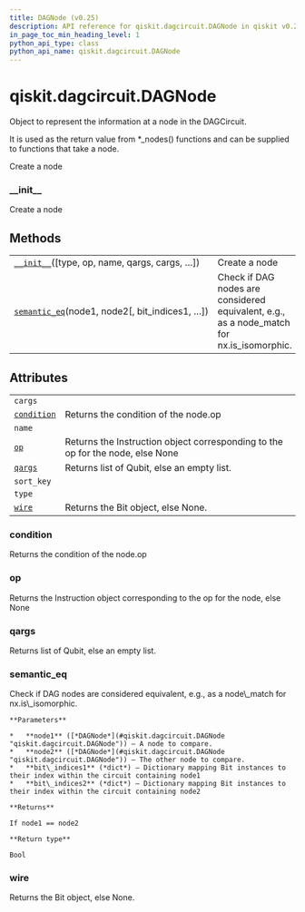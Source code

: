 ```yaml
---
title: DAGNode (v0.25)
description: API reference for qiskit.dagcircuit.DAGNode in qiskit v0.25
in_page_toc_min_heading_level: 1
python_api_type: class
python_api_name: qiskit.dagcircuit.DAGNode
---
```


<span id="qiskit-dagcircuit-dagnode" />

# qiskit.dagcircuit.DAGNode

<Class id="qiskit.dagcircuit.DAGNode" isDedicatedPage={true} github="https://github.com/qiskit/qiskit/tree/stable/0.17/qiskit/dagcircuit/dagnode.py" signature="DAGNode(type=None, op=None, name=None, qargs=None, cargs=None, wire=None, nid=- 1)" modifiers="class">
  Object to represent the information at a node in the DAGCircuit.

  It is used as the return value from \*\_nodes() functions and can be supplied to functions that take a node.

  Create a node

  ### \_\_init\_\_

  <Function id="qiskit.dagcircuit.DAGNode.__init__" signature="__init__(type=None, op=None, name=None, qargs=None, cargs=None, wire=None, nid=- 1)">
    Create a node
  </Function>

  ## Methods

  |                                                                                                                                    |                                                                                             |
  | ---------------------------------------------------------------------------------------------------------------------------------- | ------------------------------------------------------------------------------------------- |
  | [`__init__`](#qiskit.dagcircuit.DAGNode.__init__ "qiskit.dagcircuit.DAGNode.__init__")(\[type, op, name, qargs, cargs, …])         | Create a node                                                                               |
  | [`semantic_eq`](#qiskit.dagcircuit.DAGNode.semantic_eq "qiskit.dagcircuit.DAGNode.semantic_eq")(node1, node2\[, bit\_indices1, …]) | Check if DAG nodes are considered equivalent, e.g., as a node\_match for nx.is\_isomorphic. |

  ## Attributes

  |                                                                                           |                                                                                |
  | ----------------------------------------------------------------------------------------- | ------------------------------------------------------------------------------ |
  | `cargs`                                                                                   |                                                                                |
  | [`condition`](#qiskit.dagcircuit.DAGNode.condition "qiskit.dagcircuit.DAGNode.condition") | Returns the condition of the node.op                                           |
  | `name`                                                                                    |                                                                                |
  | [`op`](#qiskit.dagcircuit.DAGNode.op "qiskit.dagcircuit.DAGNode.op")                      | Returns the Instruction object corresponding to the op for the node, else None |
  | [`qargs`](#qiskit.dagcircuit.DAGNode.qargs "qiskit.dagcircuit.DAGNode.qargs")             | Returns list of Qubit, else an empty list.                                     |
  | `sort_key`                                                                                |                                                                                |
  | `type`                                                                                    |                                                                                |
  | [`wire`](#qiskit.dagcircuit.DAGNode.wire "qiskit.dagcircuit.DAGNode.wire")                | Returns the Bit object, else None.                                             |

  ### condition

  <Attribute id="qiskit.dagcircuit.DAGNode.condition">
    Returns the condition of the node.op
  </Attribute>

  ### op

  <Attribute id="qiskit.dagcircuit.DAGNode.op">
    Returns the Instruction object corresponding to the op for the node, else None
  </Attribute>

  ### qargs

  <Attribute id="qiskit.dagcircuit.DAGNode.qargs">
    Returns list of Qubit, else an empty list.
  </Attribute>

  ### semantic\_eq

  <Function id="qiskit.dagcircuit.DAGNode.semantic_eq" signature="semantic_eq(node1, node2, bit_indices1=None, bit_indices2=None)" modifiers="static">
    Check if DAG nodes are considered equivalent, e.g., as a node\_match for nx.is\_isomorphic.

    **Parameters**

    *   **node1** ([*DAGNode*](#qiskit.dagcircuit.DAGNode "qiskit.dagcircuit.DAGNode")) – A node to compare.
    *   **node2** ([*DAGNode*](#qiskit.dagcircuit.DAGNode "qiskit.dagcircuit.DAGNode")) – The other node to compare.
    *   **bit\_indices1** (*dict*) – Dictionary mapping Bit instances to their index within the circuit containing node1
    *   **bit\_indices2** (*dict*) – Dictionary mapping Bit instances to their index within the circuit containing node2

    **Returns**

    If node1 == node2

    **Return type**

    Bool
  </Function>

  ### wire

  <Attribute id="qiskit.dagcircuit.DAGNode.wire">
    Returns the Bit object, else None.
  </Attribute>
</Class>

